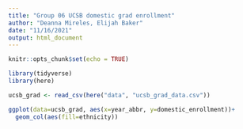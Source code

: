 ```yaml
---
title: "Group 06 UCSB domestic grad enrollment"
author: "Deanna Mireles, Elijah Baker"
date: "11/16/2021"
output: html_document
---
```


```r
knitr::opts_chunk$set(echo = TRUE)

library(tidyverse)
library(here)
```


```r
ucsb_grad <- read_csv(here("data", "ucsb_grad_data.csv"))
```


```r
ggplot(data=ucsb_grad, aes(x=year_abbr, y=domestic_enrollment))+
  geom_col(aes(fill=ethnicity))
       
```



